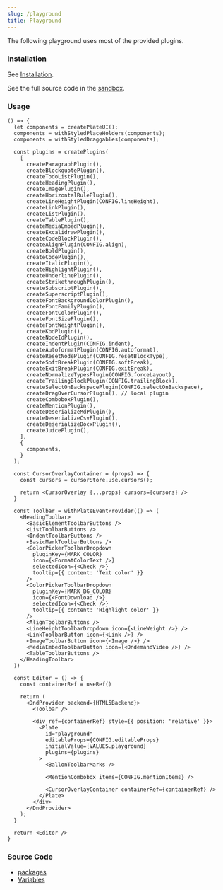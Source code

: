 ```yaml
---
slug: /playground
title: Playground
---
```


The following playground uses most of the provided plugins.

### Installation

See [Installation](/docs/installation).

See the full source code in the [sandbox](https://codesandbox.io/s/github/udecode/plate-playground).

### Usage


```tsx
() => {
  let components = createPlateUI();
  components = withStyledPlaceHolders(components);
  components = withStyledDraggables(components);

  const plugins = createPlugins(
    [
      createParagraphPlugin(),
      createBlockquotePlugin(),
      createTodoListPlugin(),
      createHeadingPlugin(),
      createImagePlugin(),
      createHorizontalRulePlugin(),
      createLineHeightPlugin(CONFIG.lineHeight),
      createLinkPlugin(),
      createListPlugin(),
      createTablePlugin(),
      createMediaEmbedPlugin(),
      createExcalidrawPlugin(),
      createCodeBlockPlugin(),
      createAlignPlugin(CONFIG.align),
      createBoldPlugin(),
      createCodePlugin(),
      createItalicPlugin(),
      createHighlightPlugin(),
      createUnderlinePlugin(),
      createStrikethroughPlugin(),
      createSubscriptPlugin(),
      createSuperscriptPlugin(),
      createFontBackgroundColorPlugin(),
      createFontFamilyPlugin(),
      createFontColorPlugin(),
      createFontSizePlugin(),
      createFontWeightPlugin(),
      createKbdPlugin(),
      createNodeIdPlugin(),
      createIndentPlugin(CONFIG.indent),
      createAutoformatPlugin(CONFIG.autoformat),
      createResetNodePlugin(CONFIG.resetBlockType),
      createSoftBreakPlugin(CONFIG.softBreak),
      createExitBreakPlugin(CONFIG.exitBreak),
      createNormalizeTypesPlugin(CONFIG.forceLayout),
      createTrailingBlockPlugin(CONFIG.trailingBlock),
      createSelectOnBackspacePlugin(CONFIG.selectOnBackspace),
      createDragOverCursorPlugin(), // local plugin
      createComboboxPlugin(),
      createMentionPlugin(),
      createDeserializeMdPlugin(),
      createDeserializeCsvPlugin(),
      createDeserializeDocxPlugin(),
      createJuicePlugin(),
    ], 
    {
      components,
    }
  );

  const CursorOverlayContainer = (props) => {
    const cursors = cursorStore.use.cursors();
    
    return <CursorOverlay {...props} cursors={cursors} />
  }
  
  const Toolbar = withPlateEventProvider(() => (
    <HeadingToolbar>
      <BasicElementToolbarButtons />
      <ListToolbarButtons />
      <IndentToolbarButtons />
      <BasicMarkToolbarButtons />
      <ColorPickerToolbarDropdown
        pluginKey={MARK_COLOR}
        icon={<FormatColorText />}
        selectedIcon={<Check />}
        tooltip={{ content: 'Text color' }}
      />
      <ColorPickerToolbarDropdown
        pluginKey={MARK_BG_COLOR}
        icon={<FontDownload />}
        selectedIcon={<Check />}
        tooltip={{ content: 'Highlight color' }}
      />
      <AlignToolbarButtons />
      <LineHeightToolbarDropdown icon={<LineWeight />} />
      <LinkToolbarButton icon={<Link />} />
      <ImageToolbarButton icon={<Image />} />
      <MediaEmbedToolbarButton icon={<OndemandVideo />} />
      <TableToolbarButtons />
    </HeadingToolbar>
  ))

  const Editor = () => {
    const containerRef = useRef()

    return (
      <DndProvider backend={HTML5Backend}>
        <Toolbar />
        
        <div ref={containerRef} style={{ position: 'relative' }}>
          <Plate
            id="playground"
            editableProps={CONFIG.editableProps}
            initialValue={VALUES.playground}
            plugins={plugins}
          >
            <BallonToolbarMarks />
      
            <MentionCombobox items={CONFIG.mentionItems} />
            
            <CursorOverlayContainer containerRef={containerRef} />
          </Plate>
        </div>
      </DndProvider>
    );
  }

  return <Editor />
}
```

### Source Code

- [packages](https://github.com/udecode/plate/tree/main/packages)
- [Variables](https://github.com/udecode/plate/blob/main/examples/docusaurus/src/live/live.tsx)
